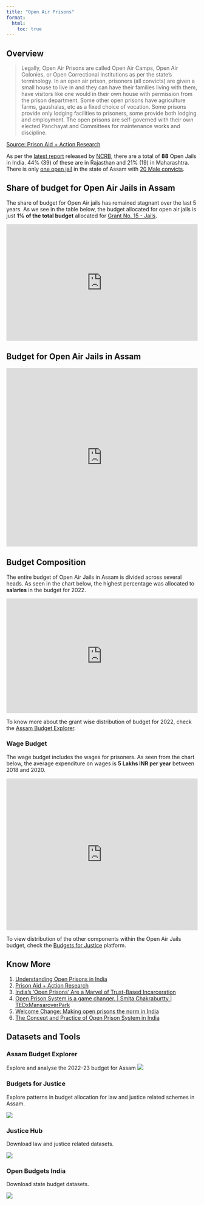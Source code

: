 ```yaml
---
title: "Open Air Prisons"
format: 
  html:
    toc: true
---
```


## Overview

> Legally, Open Air Prisons are called Open Air Camps, Open Air Colonies, or Open Correctional Institutions as per the state's terminology. In an open air prison, prisoners (all convicts) are given a small house to live in and they can have their families living with them, have visitors like one would in their own house with permission from the prison department. Some other open prisons have agriculture farms, gaushalas, etc as a fixed choice of vocation. Some prisons provide only lodging facilities to prisoners, some provide both lodging and employment. The open prisons are self-governed with their own elected Panchayat and Committees for maintenance works and discipline.

[Source: Prison Aid + Action Research](https://www.paar.org.in/faqs)


As per the [latest report](https://ncrb.gov.in/en/prison-statistics-india-2021) released by [NCRB](https://ncrb.gov.in/en), there are a total of **88** Open Jails in India. 44% (39) of these are in Rajasthan and 21% (19) in Maharashtra. There is only [one open jail](https://ncrb.gov.in/sites/default/files/PSI-2021/TABLE%201.1%20-%202021.pdf) in the state of Assam with [20 Male convicts](https://ncrb.gov.in/sites/default/files/PSI-2021/TABLE%202.8%20-%202021.pdf).

## Share of budget for Open Air Jails in Assam

The share of budget for Open Air jails has remained stagnant over the last 5 years. As we see in the table below, the budget allocated for open air jails is just **1% of the total budget** allocated for [Grant No. 15 - Jails](https://assam2022.openbudgetsindia.org/en/expenditure/all-grants1/grant-no-15-jails/). 

```{=html}
<iframe title="Share of budget for Open Ais Jails in Assam" aria-label="Table" id="datawrapper-chart-hwMQP" src="https://datawrapper.dwcdn.net/hwMQP/1/" scrolling="no" frameborder="0" style="width: 0; min-width: 100% !important; border: none;" height="307"></iframe><script type="text/javascript">!function(){"use strict";window.addEventListener("message",(function(e){if(void 0!==e.data["datawrapper-height"]){var t=document.querySelectorAll("iframe");for(var a in e.data["datawrapper-height"])for(var r=0;r<t.length;r++){if(t[r].contentWindow===e.source)t[r].style.height=e.data["datawrapper-height"][a]+"px"}}}))}();
</script>
```

## Budget for Open Air Jails in Assam

```{=html}
<iframe title="Budget for Open Air Jails in Assam" aria-label="Grouped Column Chart" id="datawrapper-chart-WB4uE" src="https://datawrapper.dwcdn.net/WB4uE/1/" scrolling="no" frameborder="0" style="width: 0; min-width: 100% !important; border: none;" height="470"></iframe><script type="text/javascript">!function(){"use strict";window.addEventListener("message",(function(e){if(void 0!==e.data["datawrapper-height"]){var t=document.querySelectorAll("iframe");for(var a in e.data["datawrapper-height"])for(var r=0;r<t.length;r++){if(t[r].contentWindow===e.source)t[r].style.height=e.data["datawrapper-height"][a]+"px"}}}))}();</script>
```

## Budget Composition

The entire budget of Open Air Jails in Assam is divided across several heads. As seen in the chart below, the highest percentage was allocated to **salaries** in the budget for 2022.

```{=html}
<iframe title="Budget Composition - Open Air Jails" aria-label="Bar Chart" id="datawrapper-chart-0DpH4" src="https://datawrapper.dwcdn.net/0DpH4/1/" scrolling="no" frameborder="0" style="width: 0; min-width: 100% !important; border: none;" height="302"></iframe><script type="text/javascript">!function(){"use strict";window.addEventListener("message",(function(e){if(void 0!==e.data["datawrapper-height"]){var t=document.querySelectorAll("iframe");for(var a in e.data["datawrapper-height"])for(var r=0;r<t.length;r++){if(t[r].contentWindow===e.source)t[r].style.height=e.data["datawrapper-height"][a]+"px"}}}))}();
</script>
```

::: column-margin
To know more about the grant wise distribution of budget for 2022, check the [Assam Budget Explorer](https://assam2022.openbudgetsindia.org/en/expenditure/all-grants1/). 
:::

### Wage Budget

The wage budget includes the wages for prisoners. As seen from the chart below, the average expenditure on wages is **5 Lakhs INR per year** between 2018 and 2020. 

```{=html}
<iframe title="" aria-label="Grouped Column Chart" id="datawrapper-chart-9qIG1" src="https://datawrapper.dwcdn.net/9qIG1/1/" scrolling="no" frameborder="0" style="width: 0; min-width: 100% !important; border: none;" height="400"></iframe><script type="text/javascript">!function(){"use strict";window.addEventListener("message",(function(e){if(void 0!==e.data["datawrapper-height"]){var t=document.querySelectorAll("iframe");for(var a in e.data["datawrapper-height"])for(var r=0;r<t.length;r++){if(t[r].contentWindow===e.source)t[r].style.height=e.data["datawrapper-height"][a]+"px"}}}))}();
</script>
```

::: column-margin
To view distribution of the other components within the Open Air Jails budget, check the [Budgets for Justice](https://budgets.justicehub.in/state/assam/Grant%20No%2015%20-%20Jails/Jails%20-%3E%20Other%20Expenditure%20-%3E%20Open%20Air%20Jails) platform.
:::

## Know More

1. [Understanding Open Prisons in India](https://www.epw.in/engage/article/understanding-open-prisons-india){target="_blank"}
2. [Prison Aid + Action Research](https://www.paar.org.in/who-we-are){target="_blank"}
3. [India’s ‘Open Prisons’ Are a Marvel of Trust-Based Incarceration](https://reasonstobecheerful.world/india-open-prisons-escape-trust/){target="_blank"}
4. [Open Prison System is a game changer. | Smita Chakraburtty | TEDxMansaroverPark](https://www.youtube.com/watch?v=s02dA0pdDgg){target="_blank"}
5. [Welcome Change: Making open prisons the norm in India](https://www.youtube.com/watch?v=T57lmnzFi7I){target="_blank"}
6. [The Concept and Practice of Open Prison System in India](https://ivmpodcasts.com/ivm-episode/the-concept-and-practice-of-open-prison-system-in-india-62eaeff7a84ef64ccccb8afa){target="_blank"}

## Datasets and Tools

:::{layout-ncol=2}

::: callout-note

### Assam Budget Explorer

Explore and analyse the 2022-23 budget for Assam
[![](images/assam-budget-explorer.png){fig-alt="Link to Assam Budget Explorer"}](https://assam2022.openbudgetsindia.org/en/){target="_blank"}
:::

::: callout-note
### Budgets for Justice

Explore patterns in budget allocation for law and justice related schemes in Assam. 

</n>

[![](images/b4j.png){fig-alt="Link to Budgets for Justice platform"}](https://budgets.justicehub.in/state/assam){target="_blank"}
:::

::: callout-note

### Justice Hub

Download law and justice related datasets.

[![](images/jh.png){fig-alt="Link to Justice Hub"}](https://justicehub.in){target="_blank"}
:::

::: callout-note

### Open Budgets India


Download state budget datasets.

[![](images/obi.png){fig-alt="Link to Open Budgets India"}](https://openbudgetsindia.org/){target="_blank"}
:::

:::